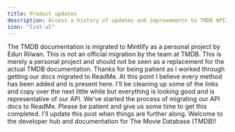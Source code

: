 ```yaml
---
title: Product updates 
description: Access a history of updates and improvements to TMDB API.
icon: "list-ul"
---
```




<Update label="2025-02-25" description="Migration to Mintlify">
    The TMDB documentation is migrated to Mintlify as a personal project by Edun Rilwan. 
    This is not an official migration by the team at TMDB. This is merely a personal project and should not be seen as a replacement for the actual TMDB documentation.
</Update>

<Update label="almost 2 years ago by Travis Bell" description="Migration Complete!">
    Thanks for being patient as I worked through getting our docs migrated to ReadMe. 
    At this point I believe every method has been added and is present here. 
    I'll be cleaning up some of the links and copy over the next little while but everything is looking good and is representative of our API.
</Update>

<Update label="almost 2 years ago by Travis Bell" description="Migrating to ReadMe...">
    We've started the process of migrating our API docs to ReadMe. 
    Please be patient and give us some time to get this completed. 
    I'll update this post when things are further along.
</Update>

<Update label="over 3 years ago by Travis Bell" description="Welcome to The Movie Database (TMDB)">
    Welcome to the developer hub and documentation for The Movie Database (TMDB)!
</Update>



